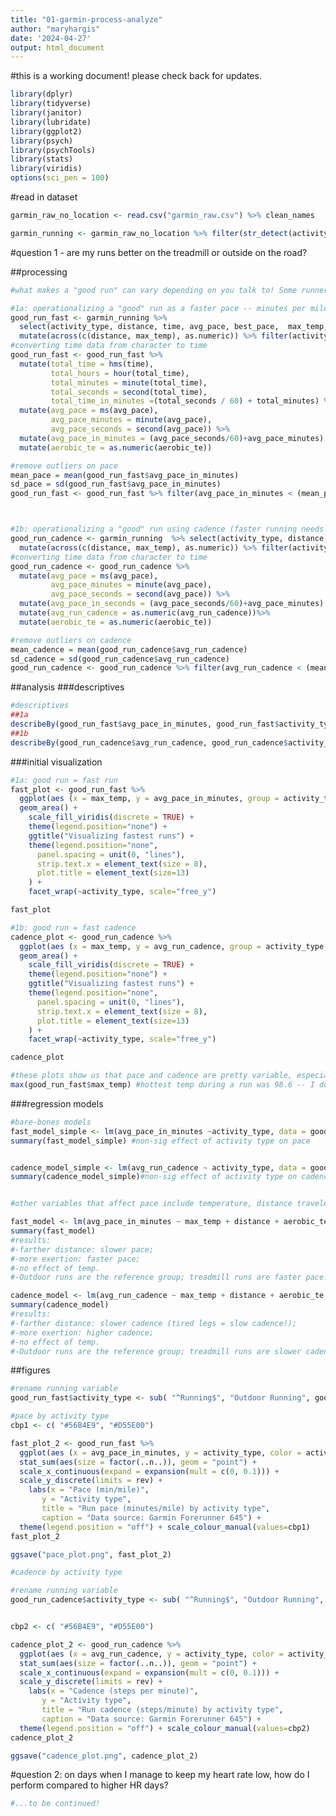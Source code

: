 ```yaml
---
title: "01-garmin-process-analyze"
author: "maryhargis"
date: '2024-04-27'
output: html_document
---
```


#this is a working document! please check back for updates.

```r
library(dplyr)
library(tidyverse)
library(janitor)
library(lubridate)
library(ggplot2)
library(psych)
library(psychTools)
library(stats)
library(viridis)
options(sci_pen = 100)
```

#read in dataset
```r
garmin_raw_no_location <- read.csv("garmin_raw.csv") %>% clean_names

garmin_running <- garmin_raw_no_location %>% filter(str_detect(activity_type, "Running"))

```

#question 1 - are my runs better on the treadmill or outside on the road?

##processing
```r
#what makes a "good run" can vary depending on you talk to! Some runners are all about pace (minutes per mile), others are all about cadence (foot turnover). Overall, it's a pretty undefined ask. Below, I specify two ways to conceptualize a "good" run and analyze accordingly.

#1a: operationalizing a "good" run as a faster pace -- minutes per mile
good_run_fast <- garmin_running %>% 
  select(activity_type, distance, time, avg_pace, best_pace,  max_temp, aerobic_te, avg_run_cadence) %>% 
  mutate(across(c(distance, max_temp), as.numeric)) %>% filter(activity_type != "Trail Running")
#converting time data from character to time
good_run_fast <- good_run_fast %>% 
  mutate(total_time = hms(time),
         total_hours = hour(total_time),
         total_minutes = minute(total_time),
         total_seconds = second(total_time),
         total_time_in_minutes =(total_seconds / 60) + total_minutes) %>%
  mutate(avg_pace = ms(avg_pace),
         avg_pace_minutes = minute(avg_pace),
         avg_pace_seconds = second(avg_pace)) %>%
  mutate(avg_pace_in_minutes = (avg_pace_seconds/60)+avg_pace_minutes) %>%
  mutate(aerobic_te = as.numeric(aerobic_te))

#remove outliers on pace
mean_pace = mean(good_run_fast$avg_pace_in_minutes)
sd_pace = sd(good_run_fast$avg_pace_in_minutes)
good_run_fast <- good_run_fast %>% filter(avg_pace_in_minutes < (mean_pace + (3*sd_pace))) %>% filter(avg_pace_in_minutes > (mean_pace - (3*sd_pace)))



#1b: operationalizing a "good" run using cadence (faster running needs higher foot turnover)
good_run_cadence <- garmin_running  %>% select(activity_type, distance, avg_pace, avg_run_cadence, max_temp, aerobic_te) %>% 
  mutate(across(c(distance, max_temp), as.numeric)) %>% filter(activity_type != "Trail Running")
#converting time data from character to time
good_run_cadence <- good_run_cadence %>% 
  mutate(avg_pace = ms(avg_pace),
         avg_pace_minutes = minute(avg_pace),
         avg_pace_seconds = second(avg_pace)) %>%
  mutate(avg_pace_in_seconds = (avg_pace_seconds/60)+avg_pace_minutes) %>%
  mutate(avg_run_cadence = as.numeric(avg_run_cadence))%>%
  mutate(aerobic_te = as.numeric(aerobic_te))

#remove outliers on cadence
mean_cadence = mean(good_run_cadence$avg_run_cadence)
sd_cadence = sd(good_run_cadence$avg_run_cadence)
good_run_cadence <- good_run_cadence %>% filter(avg_run_cadence < (mean_cadence + (3*sd_cadence))) %>% filter(avg_run_cadence > (mean_cadence - (3*sd_cadence)))


```

##analysis
###descriptives
```r
#descriptives
##1a
describeBy(good_run_fast$avg_pace_in_minutes, good_run_fast$activity_type) #226 regular runs,  103 treadmill runs 
##1b
describeBy(good_run_cadence$avg_run_cadence, good_run_cadence$activity_type) #226 regular runs,  100 treadmill runs 
```


###initial visualization
```r
#1a: good run = fast run
fast_plot <- good_run_fast %>% 
  ggplot(aes (x = max_temp, y = avg_pace_in_minutes, group = activity_type, fill = activity_type))+
  geom_area() +
    scale_fill_viridis(discrete = TRUE) +
    theme(legend.position="none") +
    ggtitle("Visualizing fastest runs") +
    theme(legend.position="none",
      panel.spacing = unit(0, "lines"),
      strip.text.x = element_text(size = 8),
      plot.title = element_text(size=13)
    ) + 
    facet_wrap(~activity_type, scale="free_y")

fast_plot

#1b: good run = fast cadence
cadence_plot <- good_run_cadence %>% 
  ggplot(aes (x = max_temp, y = avg_run_cadence, group = activity_type, fill = activity_type))+
  geom_area() +
    scale_fill_viridis(discrete = TRUE) +
    theme(legend.position="none") +
    ggtitle("Visualizing fastest runs") +
    theme(legend.position="none",
      panel.spacing = unit(0, "lines"),
      strip.text.x = element_text(size = 8),
      plot.title = element_text(size=13)
    ) + 
    facet_wrap(~activity_type, scale="free_y")

cadence_plot

#these plots show us that pace and cadence are pretty variable, especially among "regular runs" (outdoor runs)/ that's the most common run type.  
max(good_run_fast$max_temp) #hottest temp during a run was 98.6 -- I don't recommend running in weather that hot, but I do live in Las Vegas!
```

###regression models
```r

#bare-bones models
fast_model_simple <- lm(avg_pace_in_minutes ~activity_type, data = good_run_fast)
summary(fast_model_simple) #non-sig effect of activity type on pace


cadence_model_simple <- lm(avg_run_cadence ~ activity_type, data = good_run_cadence)
summary(cadence_model_simple)#non-sig effect of activity type on cadence


#other variables that affect pace include temperature, distance traveled, aerobic exertion. variable of interest here is activity type.

fast_model <- lm(avg_pace_in_minutes ~ max_temp + distance + aerobic_te +  activity_type, data = good_run_fast)
summary(fast_model)
#results: 
#-farther distance: slower pace; 
#-more exertion: faster pace; 
#-no effect of temp. 
#-Outdoor runs are the reference group; treadmill runs are faster pace!

cadence_model <- lm(avg_run_cadence ~ max_temp + distance + aerobic_te +  activity_type, data = good_run_cadence)
summary(cadence_model)
#results: 
#-farther distance: slower cadence (tired legs = slow cadence!); 
#-more exertion: higher cadence; 
#-no effect of temp. 
#-Outdoor runs are the reference group; treadmill runs are slower cadence!
```
##figures
```r

#rename running variable
good_run_fast$activity_type <- sub( "^Running$", "Outdoor Running", good_run_fast$activity_type)

#pace by activity type
cbp1 <- c( "#56B4E9", "#D55E00")

fast_plot_2 <- good_run_fast %>% 
  ggplot(aes (x = avg_pace_in_minutes, y = activity_type, color = activity_type))+
  stat_sum(aes(size = factor(..n..)), geom = "point") +
  scale_x_continuous(expand = expansion(mult = c(0, 0.1))) +
  scale_y_discrete(limits = rev) +
    labs(x = "Pace (min/mile)",
       y = "Activity type",
       title = "Run pace (minutes/mile) by activity type",
       caption = "Data source: Garmin Forerunner 645") +
  theme(legend.position = "off") + scale_colour_manual(values=cbp1)
fast_plot_2

ggsave("pace_plot.png", fast_plot_2)

#cadence by activity type

#rename running variable
good_run_cadence$activity_type <- sub( "^Running$", "Outdoor Running", good_run_cadence$activity_type)


cbp2 <- c( "#56B4E9", "#D55E00")

cadence_plot_2 <- good_run_cadence %>% 
  ggplot(aes (x = avg_run_cadence, y = activity_type, color = activity_type))+
  stat_sum(aes(size = factor(..n..)), geom = "point") +
  scale_x_continuous(expand = expansion(mult = c(0, 0.1))) +
  scale_y_discrete(limits = rev) +
    labs(x = "Cadence (steps per minute)",
       y = "Activity type",
       title = "Run cadence (steps/minute) by activity type",
       caption = "Data source: Garmin Forerunner 645") +
  theme(legend.position = "off") + scale_colour_manual(values=cbp2)
cadence_plot_2

ggsave("cadence_plot.png", cadence_plot_2)

```




#question 2: on days when I manage to keep my heart rate low, how do I perform compared to higher HR days?
```r
#...to be continued!
```

